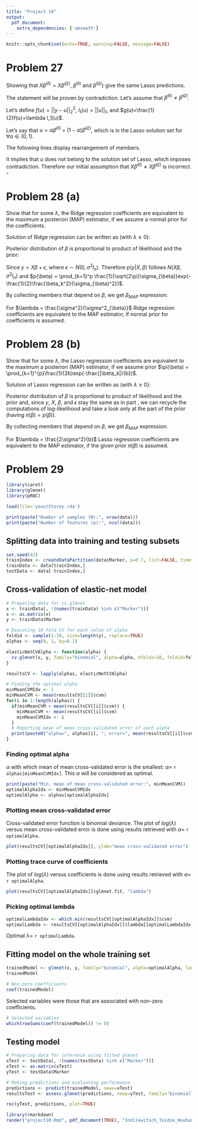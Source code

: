```yaml
---
title: "Project 10"
output:
  pdf_document: 
    extra_dependencies: ['amsmath']
---
```


```r
knitr::opts_chunk$set(echo=TRUE, warning=FALSE, message=FALSE)
```

# Problem 27

Showing that $X \hat{\beta}^{(1)} = X \hat{\beta}^{(2)}$, 
$\hat{\beta}^{(1)}$ and $\hat{\beta}^{(2)}$) give the same Lasso
predictions.

\textbf{Proof}

The statement will be proven by contradiction. Let's assume that $\hat{\beta}^{(1)} \neq \hat{\beta}^{(2)}$.

Let's define $f(u)=||y-u||^2_2$, $l_1(u) = ||u||_1$, and $g(u)=\frac{1}{2}f(u)+\lambda l_1(u)$.

Let's say that $u = \alpha \hat{\beta}^{(1)} + (1-\alpha)\hat{\beta}^{(2)}$, 
which is in the Lasso solution set for $\forall \alpha \in (0, 1).$ 

\begin{equation}
g\Bigl(\alpha \hat{\beta}^{(1)} + (1-\alpha)\hat{\beta}^{(2)}\Bigr) = 
\frac{1}{2}f\Bigl(\alpha \hat{\beta}^{(1)} + (1-\alpha)\hat{\beta}^{(2)}\Bigr)+
\lambda l_1\Bigl(\alpha \hat{\beta}^{(1)} + (1-\alpha)\hat{\beta}^{(2)}\Bigr)\overset{\text{convexity of }l_1}\leq
\end{equation}

\begin{equation}
\leq \frac{1}{2}f\Bigl(\alpha \hat{\beta}^{(1)} + (1-\alpha)\hat{\beta}^{(2)}\Bigr)+
\lambda \alpha l_1\Bigl(\hat{\beta}^{(1)}\Bigr) + \lambda(1-\alpha)l_1\Bigl(\hat{\beta}^{(2)}\Bigr)\overset{\text{strict convexity of }f}<
\end{equation}

\begin{equation}
< \frac{1}{2}\alpha f\Bigl(\hat{\beta}^{(1)}\Bigr) + \frac{1}{2}(1-\alpha)f\Bigl(\hat{\beta}^{(2)}\Bigr)+
\lambda \alpha l_1\Bigl(\hat{\beta}^{(1)}\Bigr) + \lambda(1-\alpha)l_1\Bigl(\hat{\beta}^{(2)}\Bigr)=
\end{equation}

The following lines display rearrangement of members.

\begin{equation}
= \frac{1}{2}\alpha f\Bigl(\hat{\beta}^{(1)}\Bigr) + \lambda \alpha l_1\Bigl(\hat{\beta}^{(1)}\Bigr) + \frac{1}{2}(1-\alpha)f\Bigl(\hat{\beta}^{(2)}\Bigr)+ \lambda(1-\alpha)l_1\Bigl(\hat{\beta}^{(2)}\Bigr)=
\end{equation}

\begin{equation}
= \alpha\Bigl[\frac{1}{2} f\Bigl(\hat{\beta}^{(1)}\Bigr) + \lambda l_1\Bigl(\hat{\beta}^{(1)}\Bigr)\Bigr] + (1-\alpha)\Bigl[\frac{1}{2}f\Bigl(\hat{\beta}^{(2)}\Bigr)+ \lambda l_1\Bigl(\hat{\beta}^{(2)}\Bigr)\Bigr]=
\end{equation}

\begin{equation}
= \alpha c^*+ (1-\alpha)c^* = \alpha c^*+ c^*-\alpha c^* = c^*
\end{equation}

\begin{equation}
\Rightarrow g(u) = g\Bigl(\alpha \hat{\beta}^{(1)} + (1-\alpha)\hat{\beta}^{(2)}\Bigr) < c^* 
\end{equation}

It implies that $u$ does not belong to the solution set of Lasso, which 
imposes contradiction. Therefore our initial assumption that 
$X\hat{\beta}^{(1)} \neq X\hat{\beta}^{(2)}$ is incorrect. $\square$

# Problem 28 (a)

Show that for some $\lambda$, the Ridge regression coefficients are equivalent 
to the maximum a posteriori (MAP) estimator, if we assume a normal prior for 
the coefficients.

\textbf{Proof}

Solution of Ridge regression can be written as (with $\lambda \geq 0$):

\begin{equation}
\beta_{Ridge} = \underset{\beta}{argmin} \Bigl(||y-X\beta||^2+ \lambda||\beta||^2 \Bigr)
\end{equation}

Posterior distribution of $\beta$ is proportional to product of likelihood and 
the prior:

\begin{equation}
p(\beta | X, y) \propto p(y|X, \beta)\cdot p(\beta)
\end{equation}

Since $y = X\beta + \epsilon$, where $\epsilon \sim N(0, \sigma^2I_n)$. 
Therefore $p(y|X, \beta)$ follows 
$N(X\beta, \sigma^2I_n)$ and $p(\beta) = \prod_{k=1}^p \frac{1}{\sqrt{2\pi}\sigma_{\beta}}exp(-\frac{1}{2}\frac{\beta_k^2}{\sigma_{\beta}^2})$.

\begin{equation*}
\beta_{MAP} = \underset{\beta}{argmax}\Bigl( p(y|X, \beta)\cdot p(\beta) \Bigr) =
\underset{\beta}{argmin}\Bigl( -ln(p(y|X, \beta)\cdot p(\beta)) \Bigr)=
\end{equation*}

\begin{equation}
=\underset{\beta}{argmin}\Bigl( -ln(p(y|X, \beta))-ln(p(\beta)) \Bigr)
\end{equation}

\begin{equation*}
ln(p(y|X, \beta)) = ln\Bigl( \prod_{i=1}^{n}\frac{1}{\sqrt{2\pi}\sigma} exp(-\frac{1}{2}\frac{(y_i-X\beta_i)^2}{\sigma^2})\Bigr)=
ln\Bigl(\frac{1}{\sqrt{2\pi}\sigma}\Bigr)^n+\sum_{i=1}^{n}ln\Bigl( exp(-\frac{1}{2}\frac{(y_i-X\beta_i)^2}{\sigma^2})\Bigr)=
\end{equation*}

\begin{equation}
=ln\Bigl(\frac{1}{\sqrt{2\pi}\sigma}\Bigr)^n+\sum_{i=1}^{n}\Bigl( -\frac{1}{2}\frac{(y_i-X\beta_i)^2}{\sigma^2}\Bigr)
\end{equation}

\begin{equation*}
ln(p(\beta)) = ln\Bigl( \prod_{k=1}^{p}\frac{1}{\sqrt{2\pi}\sigma_{\beta}} exp(-\frac{1}{2}\frac{\beta_k^2}{\sigma^2_{\beta}})\Bigr)=
ln\Bigl(\frac{1}{\sqrt{2\pi}\sigma_{\beta}}\Bigr)^p+\sum_{k=1}^{p}ln\Bigl( exp(-\frac{1}{2}\frac{\beta_k^2}{\sigma^2_{\beta}})\Bigr)=
\end{equation*}

\begin{equation}
=ln\Bigl(\frac{1}{\sqrt{2\pi}\sigma_{\beta}}\Bigr)^p+\sum_{k=1}^{p}\Bigl( -\frac{1}{2}\frac{\beta_k^2}{\sigma^2_{\beta}}\Bigr)
\end{equation}

By collecting members that depend on $\beta$, we get $\beta_{MAP}$ expression:

\begin{equation}
\beta_{MAP} = \underset{\beta}{argmin} \Bigl( \frac{1}{2\sigma^2}||y-X\beta||^2+ \frac{1}{2\sigma^2_{\beta}}||\beta||^2 \Bigr)\overset{|\cdot2\sigma^2}=
\underset{\beta}{argmin} \Bigl(||y-X\beta||^2+ \frac{\sigma^2}{\sigma^2_{\beta}}||\beta||^2 \Bigr)
\end{equation}

\begin{equation*}
\Rightarrow \lambda = \frac{\sigma^2}{\sigma^2_{\beta}}
\end{equation*}

For $\lambda = \frac{\sigma^2}{\sigma^2_{\beta}}$ Ridge regression coefficients
are equivalent to the MAP estimator, if normal prior for coefficients is assumed.

# Problem 28 (b)

Show that for some $\lambda$, the Lasso regression coefficients are equivalent 
to the maximum a posteriori (MAP) estimator, if we assume prior $\pi(\beta) = \prod_{k=1}^{p}\frac{1}{2b}exp(-\frac{|\beta_k|}{b})$.

\textbf{Proof}

Solution of Lasso regression can be written as (with $\lambda \geq 0$):

\begin{equation}
\beta_{Lasso} = \underset{\beta}{argmin} \Bigl(||y-X\beta||^2+ \lambda||\beta||_1 \Bigr)
\end{equation}

Posterior distribution of $\beta$ is proportional to product of likelihood and 
the prior and, since $y$, $X$, $\beta$, and $\epsilon$ stay the same as in part 
\textit{a}, we can recycle the computations of log-likelihood and take a look
only at the part of the prior (having $\pi(\beta) = p(\beta)$).

\begin{equation*}
ln(p(\beta)) = ln\Bigl( \prod_{k=1}^{p}\frac{1}{2b}exp(-\frac{|\beta_k|}{b})\Bigr)=
ln\Bigl(\frac{1}{2b}\Bigr)^p+\sum_{k=1}^{p}ln\Bigl(exp(-\frac{|\beta_k|}{b})\Bigr)=
\end{equation*}

\begin{equation}
=ln\Bigl(\frac{1}{2b}\Bigr)^p+\sum_{k=1}^{p}\Bigl(-\frac{|\beta_k|}{b}\Bigr)
\end{equation}

By collecting members that depend on $\beta$, we get $\beta_{MAP}$ expression:

\begin{equation}
\beta_{MAP} = \underset{\beta}{argmin} \Bigl( \frac{1}{2\sigma^2}||y-X\beta||^2+ \frac{1}{b}||\beta||_1 \Bigr)\overset{|\cdot2\sigma^2}=
\underset{\beta}{argmin} \Bigl(||y-X\beta||^2+ \frac{2\sigma^2}{b}||\beta||_1 \Bigr)
\end{equation}

\begin{equation*}
\Rightarrow \lambda = \frac{2\sigma^2}{b}
\end{equation*}

For $\lambda = \frac{2\sigma^2}{b}$ Lasso regression coefficients
are equivalent to the MAP estimator, if the given prior $\pi(\beta)$ is assumed.

# Problem 29

```r
library(caret)
library(glmnet)
library(pROC)
```

```r
load(file='yeastStorey.rda')
```

```r
print(paste("Number of samples (N):", nrow(data)))
print(paste("Number of features (p):", ncol(data)))
```

## Splitting data into training and testing subsets

```r
set.seed(42)
trainIndex <- createDataPartition(data$Marker, p=0.7, list=FALSE, times=1)
trainData <- data[trainIndex,]
testData <- data[-trainIndex,]
```

## Cross-validation of elastic-net model

```r
# Preparing data for cv.glmnet
x <- trainData[, !(names(trainData) %in% c("Marker"))]
x <- as.matrix(x)
y <- trainData$Marker
```

```r
# Executing 10-fold CV for each value of alpha
foldid <- sample(1:10, size=length(y), replace=TRUE)
alphas <- seq(0, 1, by=0.1)

elasticNetCVAlpha <- function(alpha) {
  cv.glmnet(x, y, family="binomial", alpha=alpha, nfolds=10, foldid=foldid)
}

resultsCV <- lapply(alphas, elasticNetCVAlpha)
```

```r
# Finding the optimal alpha
minMeanCVMIdx <- 1
minMeanCVM <- mean(resultsCV[[1]]$cvm)
for(i in 1:length(alphas)) { 
  if(minMeanCVM > mean(resultsCV[[i]]$cvm)) { 
    minMeanCVM <- mean(resultsCV[[i]]$cvm)
    minMeanCVMIdx <- i
  }
  # Reporting mean of mean cross-validated error of each alpha
  print(paste0("alpha=", alphas[i], "; error=", mean(resultsCV[[i]]$cvm))) 
}
```
### Finding optimal alpha

$\alpha$ with which mean of mean cross-validated error is the smallest: 
$\alpha=$ `r alphas[minMeanCVMIdx]`.
This $\alpha$ will be considered as optimal.

```r
print(paste("Min. mean of mean cross-validated error:", minMeanCVM))
optimalAlphaIdx <- minMeanCVMIdx
optimalAlpha <- alphas[optimalAlphaIdx]
```

### Plotting mean cross-validated error

Cross-validated error function is binomial deviance. The plot of $log(\lambda)$
versus mean cross-validated error is done using results retrieved with 
$\alpha=$ `r optimalAlpha`.

```r
plot(resultsCV[[optimalAlphaIdx]], ylab="mean cross-validated error")
```

### Plotting trace curve of coefficients

The plot of $log(\lambda)$ versus coefficients is done using results retrieved 
with $\alpha=$ `r optimalAlpha`.

```r
plot(resultsCV[[optimalAlphaIdx]]$glmnet.fit, "lambda")
```

### Picking optimal lambda

```r
optimalLambdaIdx <- which.min(resultsCV[[optimalAlphaIdx]]$cvm)
optimalLambda <- resultsCV[[optimalAlphaIdx]]$lambda[[optimalLambdaIdx]]
```

Optimal $\lambda=$ `r optimalLambda`.

## Fitting model on the whole training set

```r
trainedModel <- glmnet(x, y, family="binomial", alpha=optimalAlpha, lambda=optimalLambda)
trainedModel
```

```r
# Non-zero coefficients
coef(trainedModel)
```

Selected variables were those that are associated with non-zero coefficients.

```r
# Selected variables
which(rowSums(coef(trainedModel)) != 0)
```

## Testing model

```r
# Preparing data for inference using fitted glmnet
xTest <- testData[, !(names(testData) %in% c("Marker"))]
xTest <- as.matrix(xTest)
yTest <- testData$Marker
```

```r
# Making predictions and evaluating performance
predictions <- predict(trainedModel, newx=xTest)
resultsTest <- assess.glmnet(predictions, newy=yTest, family="binomial")

roc(yTest, predictions, plot=TRUE)
```

```r
library(rmarkdown)
render("project10.Rmd", pdf_document(TRUE), "Indilewitsch_Toidze_Houhamdi_Pudziuvelyte_Project10.pdf")
```
